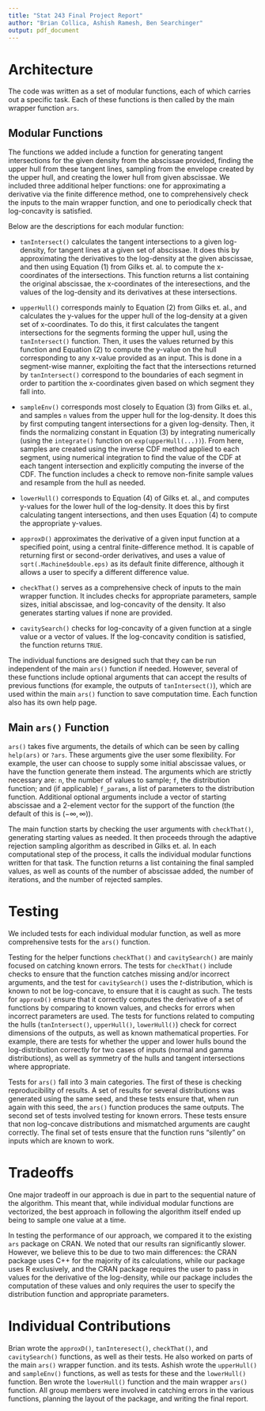 ```yaml
---
title: "Stat 243 Final Project Report"
author: "Brian Collica, Ashish Ramesh, Ben Searchinger"
output: pdf_document
---
```


# Architecture

The code was written as a set of modular functions, each of which carries out a specific task. Each of these functions is then called by the main wrapper function `ars`. 

## Modular Functions

The functions we added include a function for generating tangent intersections for the given density from the abscissae provided, finding the upper hull from these tangent lines, sampling from the envelope created by the upper hull, and creating the lower hull from given abscissae. We included three additional helper functions: one for approximating a derivative via the finite difference method, one to comprehensively check the inputs to the main wrapper function, and one to periodically check that log-concavity is satisfied.

Below are the descriptions for each modular function:

  * `tanIntersect()` calculates the tangent intersections to a given log-density, for tangent lines at a given set of abscissae. It does this by approximating the derivatives to the log-density at the given abscissae, and then using Equation (1) from Gilks et. al. to compute the x-coordinates of the intersections. This function returns a list containing the original abscissae, the x-coordinates of the interesections, and the values of the log-density and its derivatives at these intersections.

  * `upperHull()` corresponds mainly to Equation (2) from Gilks et. al., and calculates the y-values for the upper hull of the log-density at a given set of x-coordinates. To do this, it first calculates the tangent intersections for the segments forming the upper hull, using the `tanIntersect()` function. Then, it uses the values returned by this function and Equation (2) to compute the y-value on the hull corresponding to any x-value provided as an input. This is done in a segment-wise manner, exploiting the fact that the intersections returned by `tanIntersect()` correspond to the boundaries of each segment in order to partition the x-coordinates given based on which segment they fall into.

  * `sampleEnv()` corresponds most closely to Equation (3) from Gilks et. al., and samples `n` values from the upper hull for the log-density. It does this by first computing tangent intersections for a given log-density. Then, it finds the normalizing constant in Equation (3) by integrating numerically (using the `integrate()` function on `exp(upperHull(...))`). From here, samples are created using the inverse CDF method applied to each segment, using numerical integration to find the value of the CDF at each tangent intersection and explicitly computing the inverse of the CDF. The function includes a check to remove non-finite sample values and resample from the hull as needed.

  * `lowerHull()` corresponds to Equation (4) of Gilks et. al., and computes y-values for the lower hull of the log-density. It does this by first calculating tangent intersections, and then uses Equation (4) to compute the appropriate y-values.

  * `approxD()` approximates the derivative of a given input function at a specified point, using a central finite-difference method. It is capable of returning first or second-order derivatives, and uses a value of `sqrt(.Machine$double.eps)` as its default finite difference, although it allows a user to specify a different difference value.

  * `checkThat()` serves as a comprehensive check of inputs to the main wrapper function. It includes checks for appropriate parameters, sample sizes, initial abscissae, and log-concavity of the density. It also generates starting values if none are provided. 
  
  * `cavitySearch()` checks for log-concavity of a given function at a single value or a vector of values.  If the log-concavity condition is satisfied, the function returns `TRUE`.
  
The individual functions are designed such that they can be run independent of the main `ars()` function if needed. However, several of these functions include optional arguments that can accept the results of previous functions (for example, the outputs of `tanIntersect()`), which are used within the main `ars()` function to save computation time.  Each function also has its own help page.

## Main `ars()` Function

`ars()` takes five arguments, the details of which can be seen by calling `help(ars)` or `?ars`.  These arguments give the user some flexibility.  For example, the user can choose to supply some initial abscissae values, or have the function generate them instead.  The arguments which are strictly necessary are: `n`, the number of values to sample; `f`, the distribution function; and (if applicable) `f_params`, a list of parameters to the distribution function. Additional optional arguments include a vector of starting abscissae and a 2-element vector for the support of the function (the default of this is $(-\infty,\infty)$).

The main function starts by checking the user arguments with `checkThat()`, generating starting values as needed. It then proceeds through the adaptive rejection sampling algorithm as described in Gilks et. al. In each computational step of the process, it calls the individual modular functions written for that task. The function returns a list containing the final sampled values, as well as counts of the number of abscissae added, the number of iterations, and the number of rejected samples. 

# Testing

We included tests for each individual modular function, as well as more comprehensive tests for the `ars()` function. 

Testing for the helper functions `checkThat()` and `cavitySearch()` are mainly focused on catching known errors. The tests for `checkThat()` include checks to ensure that the function catches missing and/or incorrect arguments, and the test for `cavitySearch()` uses the $t$-distribution, which is known to not be log-concave, to ensure that it is caught as such. The tests for `approxD()` ensure that it correctly computes the derivative of a set of functions by comparing to known values, and checks for errors when incorrect parameters are used. The tests for functions related to computing the hulls (`tanIntersect()`, `upperHull()`, `lowerHull()`) check for correct dimensions of the outputs, as well as known mathematical properties. For example, there are tests for whether the upper and lower hulls bound the log-distribution correctly for two cases of inputs (normal and gamma distributions), as well as symmetry of the hulls and tangent intersections where appropriate. 

Tests for `ars()` fall into 3 main categories. The first of these is checking reproducibility of results. A set of results for several distributions was generated using the same seed, and these tests ensure that, when run again with this seed, the `ars()` function produces the same outputs. The second set of tests involved testing for known errors. These tests ensure that non log-concave distributions and mismatched arguments are caught correctly. The final set of tests ensure that the function runs "silently" on inputs which are known to work.

# Tradeoffs

One major tradeoff in our approach is due in part to the sequential nature of the algorithm. This meant that, while individual modular functions are vectorized, the best approach in following the algorithm itself ended up being to sample one value at a time. 

In testing the performance of our approach, we compared it to the existing `ars` package on CRAN. We noted that our results ran significantly slower. However, we believe this to be due to two main differences: the CRAN package uses C++ for the majority of its calculations, while our package uses R exclusively, and the CRAN package requires the user to pass in values for the derivative of the log-density, while our package includes the computation of these values and only requires the user to specify the distribution function and appropriate parameters.

# Individual Contributions

Brian wrote the `approxD()`, `tanInteresect()`, `checkThat()`, and `cavitySearch()` functions, as well as their tests. He also worked on parts of the main `ars()` wrapper function. and its tests. Ashish wrote the `upperHull()` and `sampleEnv()` functions, as well as tests for these and the `lowerHull()` function. Ben wrote the `lowerHull()` function and the main wrapper `ars()` function. All group members were involved in catching errors in the various functions, planning the layout of the package, and writing the final report.
